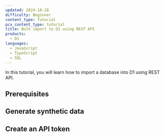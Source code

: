 ```yaml
---
updated: 2024-10-28
difficulty: Beginner
content_type: Tutorial
pcx_content_type: tutorial
title: Bulk import to D1 using REST API
products:
  - D1
languages:
  - JavaScript
  - TypeScript
  - SQL
---
```



In this tutorial, you will learn how to import a database into D1 using REST API.

## Prerequisites

<Render file="prereqs" product="workers" />

## Generate synthetic data

## Create an API token

##